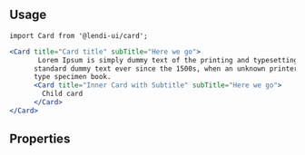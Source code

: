 
## Usage

```
import Card from '@lendi-ui/card';
```

```jsx
<Card title="Card title" subTitle="Here we go">
       Lorem Ipsum is simply dummy text of the printing and typesetting industry. Lorem Ipsum has been the industry's
      standard dummy text ever since the 1500s, when an unknown printer took a galley of type and scrambled it to make a
      type specimen book.
      <Card title="Inner Card with Subtitle" subTitle="Here we go">
        Child card
      </Card>
</Card>
```

## Properties

<PropTable>
  <PropTable.Entry name="title" type="string" description="Title of card"/>
  <PropTable.Entry name="subtitle" type="string" description="SubTitle of card"/>
  <PropTable.Entry name="interactiveTitle" type="React.ReactElement<DropdownProps>" description="Interactive title - a dropdown to switch between content."/>
  <PropTable.Entry name="cardTitleIcon" type="React.ReactElement<IconProps>" description="Icon to be shown along title"/>
  <PropTable.Entry name="moreIcon" type="React.ReactElement<IconProps>" description="Icon to be shown along Cancel button"/>
  <PropTable.Entry name="children" type="React.ReactNode" description="Content of the card."/>
  <PropTable.Entry name="onCancel" type="() => void" description="Handle the click event."/>
</PropTable>
